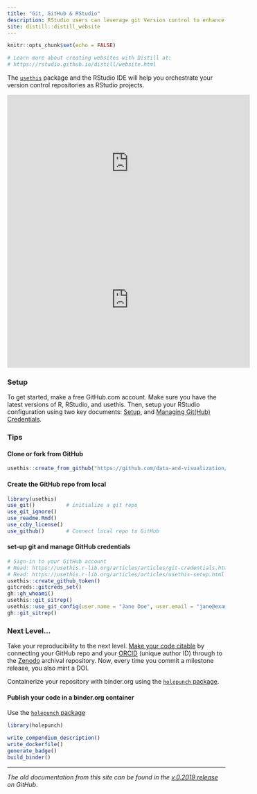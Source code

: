 ```yaml
---
title: "Git, GitHub & RStudio"
description: RStudio users can leverage git Version control to enhance reproducibility.
site: distill::distill_website
---
```


```r
knitr::opts_chunk$set(echo = FALSE)

# Learn more about creating websites with Distill at:
# https://rstudio.github.io/distill/website.html

```

The [`usethis`](https://usethis.r-lib.org/) package and the RStudio IDE will help you orchestrate your version control repositories as RStudio projects.  

<iframe width="560" height="315" src="https://www.youtube.com/embed/r5_v5f6128M" frameborder="0" allow="accelerometer; autoplay; clipboard-write; encrypted-media; gyroscope; picture-in-picture" allowfullscreen></iframe>

<iframe width="560" height="315" src="https://warpwire.duke.edu/w/t0oFAA/" frameborder="0" scrolling="0" allow="autoplay; encrypted-media; fullscreen;  picture-in-picture;" allowfullscreen></iframe>

### Setup

To get started, make a free GitHub.com account.  Make sure you have the latest versions of R, RStudio, and usethis.  Then, setup your RStudio configuration using two key documents:  [Setup](https://usethis.r-lib.org/articles/articles/usethis-setup.html), and [Managing Git(Hub) Credentials](https://usethis.r-lib.org/articles/articles/git-credentials.html).

### Tips

#### Clone or fork from GitHub

```r
usethis::create_from_github("https://github.com/data-and-visualization/git-tutorial")
```

#### Create the GitHub repo from local

```r
library(usethis)
use_git()          # initialize a git repo
use_git_ignore()
use_readme.Rmd()
use_ccby_license()
use_github()       # Connect local repo to GitHub
```

#### set-up git and manage GitHub credentials

```r
# Sign-in to your GitHub account
# Read: https://usethis.r-lib.org/articles/articles/git-credentials.html
# Read: https://usethis.r-lib.org/articles/articles/usethis-setup.html
usethis::create_github_token()
gitcreds::gitcreds_set()
gh::gh_whoami()
usethis::git_sitrep()
usethis::use_git_config(user.name = "Jane Doe", user.email = "jane@example.com")
gh::git_sitrep()
```

### Next Level...

Take your reproducibility to the next level.  [Make your code citable](https://guides.github.com/activities/citable-code/) by connecting your GitHub repo and your [ORCID](https://orcid.org/register) (unique author ID) through to the [Zenodo](https://zenodo.org/) archival repository.  Now, every time you commit a milestone release, you also mint a DOI.  

Containerize your repository with binder.org using the [`holepunch` package](https://karthik.github.io/holepunch/).

#### Publish your code in a binder.org container

Use the [`holepunch` package](https://karthik.github.io/holepunch/)

```r
library(holepunch)

write_compendium_description()
write_dockerfile()
generate_badge()
build_binder()

```

---

_The old documentation from this site can be found in the [v.0.2019 release](https://github.com/data-and-visualization/git-tutorial/releases/tag/v0.9.2019) on GitHub_. 
